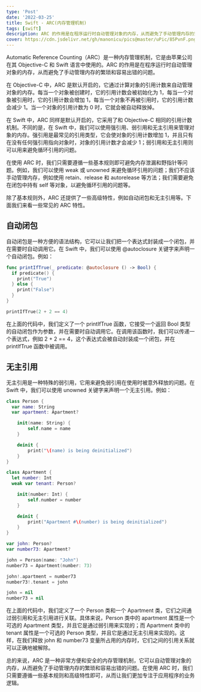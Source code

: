 ```yaml
---
type: 'Post'
date: '2022-03-25'
title: Swift - ARC(内存管理机制)
tags: [swift]
description: ARC 的作用是在程序运行时自动管理对象的内存，从而避免了手动管理内存的繁琐和容易出错的问题。
cover: https://cdn.jsdelivr.net/gh/manonicu/pics@master/uPic/85PvnF.png
---
```


Automatic Reference Counting（ARC）是一种内存管理机制，它是由苹果公司在其 Objective-C 和 Swift 语言中使用的。ARC 的作用是在程序运行时自动管理对象的内存，从而避免了手动管理内存的繁琐和容易出错的问题。

在 Objective-C 中，ARC 是默认开启的，它通过计算对象的引用计数来自动管理对象的内存。每当一个对象被创建时，它的引用计数会被初始化为 1，每当一个对象被引用时，它的引用计数会增加 1，每当一个对象不再被引用时，它的引用计数会减少 1。当一个对象的引用计数为 0 时，它就会被自动释放掉。

在 Swift 中，ARC 同样是默认开启的，它采用了和 Objective-C 相同的引用计数机制。不同的是，在 Swift 中，我们可以使用强引用、弱引用和无主引用来管理对象的内存。强引用是最常见的引用类型，它会使对象的引用计数增加 1，并且只有在没有任何强引用指向对象时，对象的引用计数才会减少 1；弱引用和无主引用则可以用来避免循环引用的问题。

在使用 ARC 时，我们只需要遵循一些基本规则即可避免内存泄漏和野指针等问题。例如，我们可以使用 weak 或 unowned 来避免循环引用的问题；我们不应该手动管理内存，例如使用 retain、release 和 autorelease 等方法；我们需要避免在闭包中持有 self 等对象，以避免循环引用的问题等。

除了基本规则外，ARC 还提供了一些高级特性，例如自动闭包和无主引用等。下面我们来看一些常见的 ARC 特性。

## 自动闭包

自动闭包是一种方便的语法结构，它可以让我们把一个表达式封装成一个闭包，并在需要时自动调用它。在 Swift 中，我们可以使用 @autoclosure 关键字来声明一个自动闭包。例如：

```swift
func printIfTrue(_ predicate: @autoclosure () -> Bool) {
  if predicate() {
    print("True")
  } else {
    print("False")
  }
}

printIfTrue(2 + 2 == 4)
```

在上面的代码中，我们定义了一个 printIfTrue 函数，它接受一个返回 Bool 类型的自动闭包作为参数，并在需要时自动调用它。在调用该函数时，我们可以传递一个表达式，例如 2 + 2 == 4，这个表达式会被自动封装成一个闭包，并在 printIfTrue 函数中被调用。

## 无主引用

无主引用是一种特殊的弱引用，它用来避免弱引用在使用时被意外释放的问题。在 Swift 中，我们可以使用 unowned 关键字来声明一个无主引用。例如：

```swift
class Person {
  var name: String
  var apartment: Apartment?

    init(name: String) {
        self.name = name
    }

    deinit {
        print("\(name) is being deinitialized")
    }
}

class Apartment {
  let number: Int
  weak var tenant: Person?

    init(number: Int) {
        self.number = number
    }

    deinit {
        print("Apartment #\(number) is being deinitialized")
    }
}

var john: Person?
var number73: Apartment?

john = Person(name: "John")
number73 = Apartment(number: 73)

john!.apartment = number73
number73!.tenant = john

john = nil
number73 = nil
```

在上面的代码中，我们定义了一个 Person 类和一个 Apartment 类，它们之间通过弱引用和无主引用进行关联。具体来说，Person 类中的 apartment 属性是一个可选的 Apartment 类型，并且它是通过弱引用来实现的；而 Apartment 类中的 tenant 属性是一个可选的 Person 类型，并且它是通过无主引用来实现的。这样，在我们释放 john 和 number73 变量所占用的内存时，它们之间的引用关系就可以正确地被解除。

总的来说，ARC 是一种非常方便和安全的内存管理机制，它可以自动管理对象的内存，从而避免了手动管理内存的繁琐和容易出错的问题。在使用 ARC 时，我们只需要遵循一些基本规则和高级特性即可，从而让我们更加专注于应用程序的业务逻辑。
